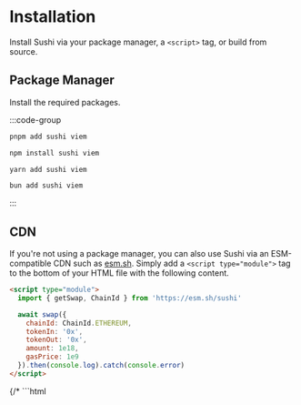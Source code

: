 # Installation

Install Sushi via your package manager, a `<script>` tag, or build from source.

## Package Manager

Install the required packages.

:::code-group
```bash [pnpm]
pnpm add sushi viem
```

```bash [npm]
npm install sushi viem
```

```bash [yarn]
yarn add sushi viem
```

```bash [bun]
bun add sushi viem
```
:::

## CDN

If you're not using a package manager, you can also use Sushi via an ESM-compatible CDN such as [esm.sh](https://esm.sh). Simply add a `<script type="module">` tag to the bottom of your HTML file with the following content.

```html
<script type="module">
  import { getSwap, ChainId } from 'https://esm.sh/sushi'

  await swap({
    chainId: ChainId.ETHEREUM,
    tokenIn: '0x',
    tokenOut: '0x',
    amount: 1e18,
    gasPrice: 1e9
  }).then(console.log).catch(console.error)
</script>
```

{/* ```html
<script type="module">

  const amount = Amount.fromRaw(USDC[ChainId.ETHEREUM], 100)

  console.log(amount.toString())
</script>
``` */}